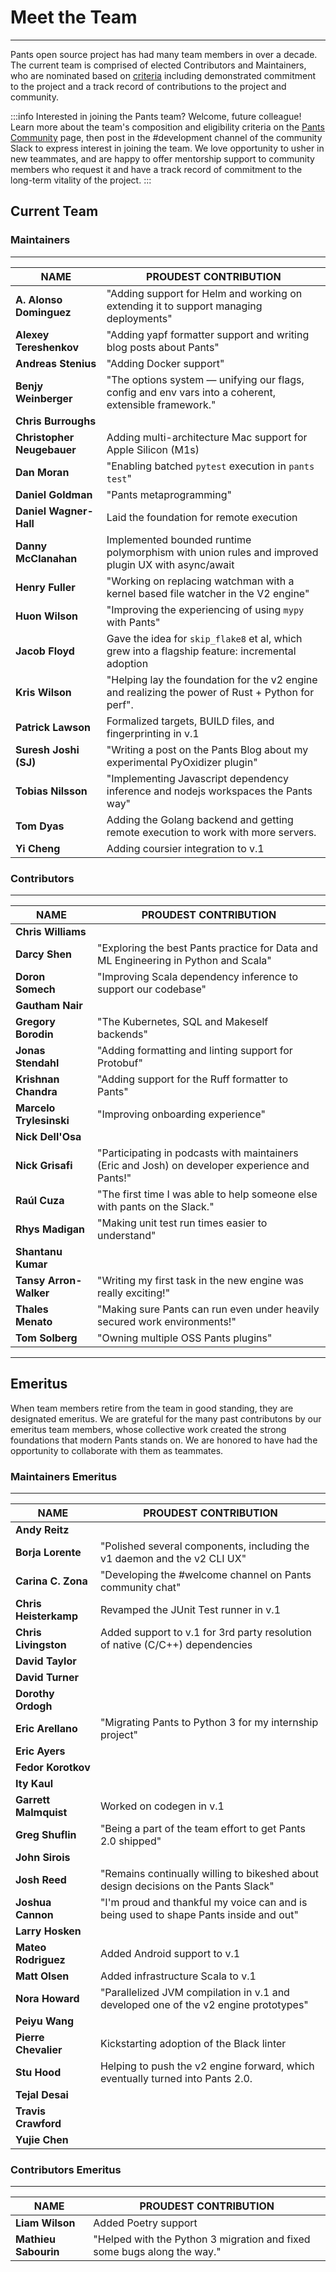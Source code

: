 # Meet the Team

---

Pants open source project has had many team members in over a decade. The current team is comprised of elected Contributors and Maintainers, who are nominated based on [criteria](/community/members#how-is-the-community-structured) including demonstrated commitment to the project and a track record of contributions to the project and community.

:::info Interested in joining the Pants team?
Welcome, future colleague! Learn more about the team's composition and eligibility criteria on
the [Pants Community](/community/members) page, then post in the #development channel of the
community Slack to express interest in joining the team. We love opportunity to usher in new
teammates, and are happy to offer mentorship support to community members who request it and
have a track record of commitment to the long-term vitality of the project.
:::

## Current Team

### Maintainers

---

| **NAME**                   | **PROUDEST CONTRIBUTION**                                                                             |
| -------------------------- | ----------------------------------------------------------------------------------------------------- |
| **A. Alonso Dominguez**    | "Adding support for Helm and working on extending it to support managing deployments"                 |
| **Alexey Tereshenkov**     | "Adding yapf formatter support and writing blog posts about Pants"                                    |
| **Andreas Stenius**        | "Adding Docker support"                                                                               |
| **Benjy Weinberger**       | "The options system — unifying our flags, config and env vars into a coherent, extensible framework." |
| **Chris Burroughs**        |                                                                                                       |
| **Christopher Neugebauer** | Adding multi-architecture Mac support for Apple Silicon (M1s)                                         |
| **Dan Moran**              | "Enabling batched `pytest` execution in `pants test`"                                                 |
| **Daniel Goldman**         | "Pants metaprogramming"                                                                               |
| **Daniel Wagner-Hall**     | Laid the foundation for remote execution                                                              |
| **Danny McClanahan**       | Implemented bounded runtime polymorphism with union rules and improved plugin UX with async/await     |
| **Henry Fuller**           | "Working on replacing watchman with a kernel based file watcher in the V2 engine"                     |
| **Huon Wilson**            | "Improving the experiencing of using `mypy` with Pants"                                               |
| **Jacob Floyd**            | Gave the idea for `skip_flake8` et al, which grew into a flagship feature: incremental adoption       |
| **Kris Wilson**            | "Helping lay the foundation for the v2 engine and realizing the power of Rust + Python for perf".     |
| **Patrick Lawson**         | Formalized targets, BUILD files, and fingerprinting in v.1                                            |
| **Suresh Joshi (SJ)**      | "Writing a post on the Pants Blog about my experimental PyOxidizer plugin"                            |
| **Tobias Nilsson**         | "Implementing Javascript dependency inference and nodejs workspaces the Pants way"                    |
| **Tom Dyas**               | Adding the Golang backend and getting remote execution to work with more servers.                     |
| **Yi Cheng**               | Adding coursier integration to v.1                                                                    |

### Contributors

---

| **NAME**                | **PROUDEST CONTRIBUTION**                                                                       |
| ----------------------- | ----------------------------------------------------------------------------------------------- |
| **Chris Williams**      |                                                                                                 |
| **Darcy Shen**          | "Exploring the best Pants practice for Data and ML Engineering in Python and Scala"             |
| **Doron Somech**        | "Improving Scala dependency inference to support our codebase"                                  |
| **Gautham Nair**        |                                                                                                 |
| **Gregory Borodin**     | "The Kubernetes, SQL and Makeself backends"                                                     |
| **Jonas Stendahl**      | "Adding formatting and linting support for Protobuf"                                            |
| **Krishnan Chandra**    | "Adding support for the Ruff formatter to Pants"                                                |
| **Marcelo Trylesinski** | "Improving onboarding experience"                                                               |
| **Nick Dell'Osa**       |                                                                                                 |
| **Nick Grisafi**        | "Participating in podcasts with maintainers (Eric and Josh) on developer experience and Pants!" |
| **Raúl Cuza**           | "The first time I was able to help someone else with pants on the Slack."                       |
| **Rhys Madigan**        | "Making unit test run times easier to understand"                                               |
| **Shantanu Kumar**      |                                                                                                 |
| **Tansy Arron-Walker**  | "Writing my first task in the new engine was really exciting!"                                  |
| **Thales Menato**       | "Making sure Pants can run even under heavily secured work environments!"                       |
| **Tom Solberg**         | "Owning multiple OSS Pants plugins"                                                             |

---

## Emeritus

When team members retire from the team in good standing, they are designated emeritus. We are grateful for the many past contributons by our emeritus team members, whose collective work created the strong foundations that modern Pants stands on. We are honored to have had the opportunity to collaborate with them as teammates.

### Maintainers Emeritus

---

| **NAME**              | **PROUDEST CONTRIBUTION**                                                             |
| --------------------- | ------------------------------------------------------------------------------------- |
| **Andy Reitz**        |                                                                                       |
| **Borja Lorente**     | "Polished several components, including the v1 daemon and the v2 CLI UX"              |
| **Carina C. Zona**    | "Developing the #welcome channel on Pants community chat"                             |
| **Chris Heisterkamp** | Revamped the JUnit Test runner in v.1                                                 |
| **Chris Livingston**  | Added support to v.1 for 3rd party resolution of native (C/C++) dependencies          |
| **David Taylor**      |                                                                                       |
| **David Turner**      |                                                                                       |
| **Dorothy Ordogh**    |                                                                                       |
| **Eric Arellano**     | "Migrating Pants to Python 3 for my internship project"                               |
| **Eric Ayers**        |                                                                                       |
| **Fedor Korotkov**    |                                                                                       |
| **Ity Kaul**          |                                                                                       |
| **Garrett Malmquist** | Worked on codegen in v.1                                                              |
| **Greg Shuflin**      | "Being a part of the team effort to get Pants 2.0 shipped"                            |
| **John Sirois**       |                                                                                       |
| **Josh Reed**         | "Remains continually willing to bikeshed about design decisions on the Pants Slack"   |
| **Joshua Cannon**     | "I'm proud and thankful my voice can and is being used to shape Pants inside and out" |
| **Larry Hosken**      |                                                                                       |
| **Mateo Rodriguez**   | Added Android support to v.1                                                          |
| **Matt Olsen**        | Added infrastructure Scala to v.1                                                     |
| **Nora Howard**       | "Parallelized JVM compilation in v.1 and developed one of the v2 engine prototypes"   |
| **Peiyu Wang**        |                                                                                       |
| **Pierre Chevalier**  | Kickstarting adoption of the Black linter                                             |
| **Stu Hood**          | Helping to push the v2 engine forward, which eventually turned into Pants 2.0.        |
| **Tejal Desai**       |                                                                                       |
| **Travis Crawford**   |                                                                                       |
| **Yujie Chen**        |                                                                                       |

### Contributors Emeritus

---

| **NAME**             | **PROUDEST CONTRIBUTION**                                               |
| -------------------- | ----------------------------------------------------------------------- |
| **Liam Wilson**      | Added Poetry support                                                    |
| **Mathieu Sabourin** | "Helped with the Python 3 migration and fixed some bugs along the way." |
